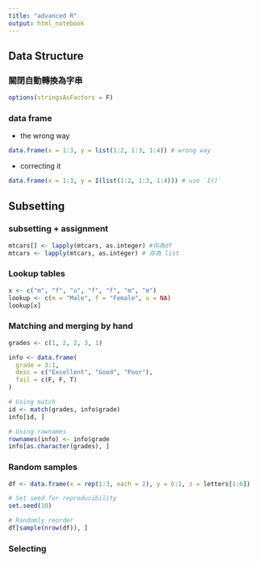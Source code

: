 ```yaml
---
title: "advanced R"
output: html_notebook
---
```



## Data Structure 
### 關閉自動轉換為字串
```r
options(stringsAsFactors = F)
```

### data frame
- the wrong way
```r
data.frame(x = 1:3, y = list(1:2, 1:3, 1:4)) # wrong way
```

- correcting it
```r
data.frame(x = 1:3, y = I(list(1:2, 1:3, 1:4))) # use `I()` 
```

## Subsetting
### subsetting + assignment
```r
mtcars[] <- lapply(mtcars, as.integer) #存為df
mtcars <- lapply(mtcars, as.integer) # 存為 list
```

### Lookup tables
```r
x <- c("m", "f", "u", "f", "f", "m", "m")
lookup <- c(m = "Male", f = "Female", u = NA)
lookup[x]
```

### Matching and merging by hand 
```r
grades <- c(1, 2, 2, 3, 1)

info <- data.frame(
  grade = 3:1,
  desc = c("Excellent", "Good", "Poor"),
  fail = c(F, F, T)
)
```
```r
# Using match
id <- match(grades, info$grade)
info[id, ]
```

```r
# Using rownames
rownames(info) <- info$grade
info[as.character(grades), ]
```
### Random samples
```r
df <- data.frame(x = rep(1:3, each = 2), y = 6:1, z = letters[1:6])

# Set seed for reproducibility
set.seed(10)

# Randomly reorder
df[sample(nrow(df)), ]
```

### Selecting 
```r

```


